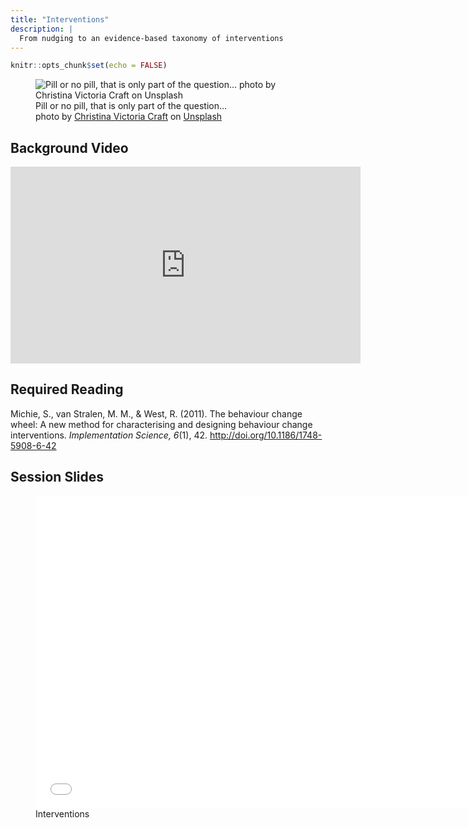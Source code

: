 ```yaml
---
title: "Interventions"
description: |
  From nudging to an evidence-based taxonomy of interventions 
---
```


```r
knitr::opts_chunk$set(echo = FALSE)
```

![Pill or no pill, that is only part of the question... <br> <span>photo by <a href="https://unsplash.com/@victoriabcphotographer?utm_source=unsplash&amp;utm_medium=referral&amp;utm_content=creditCopyText">Christina Victoria Craft</a> on <a href="https://unsplash.com/s/photos/pill?utm_source=unsplash&amp;utm_medium=referral&amp;utm_content=creditCopyText">Unsplash</a></span>](photos/christina-victoria-craft-WHSnkIwWpec-unsplash.jpg)

## Background Video

<iframe width="560" height="315" src="https://www.youtube.com/embed/OLBgjd8bbQw?si=UgQjJau1Kl56ItU9" title="YouTube video player" frameborder="0" allow="accelerometer; autoplay; clipboard-write; encrypted-media; gyroscope; picture-in-picture; web-share" allowfullscreen></iframe>

## Required Reading

Michie, S., van Stralen, M. M., & West, R. (2011). The behaviour change wheel: A new method for characterising and designing behaviour change interventions. *Implementation Science, 6*(1), 42. [http://doi.org/10.1186/1748-5908-6-42](https://github.com/matarui/ebdm/raw/main/docs/literature/Michie_2011_ImplementationScience.pdf)

## Session Slides

![Interventions](presentations/EBDM_session10.pdf){width=700px height=500px}

<!-- ## Additional Resources -->

<!-- Nilsen, P., & Birken, S. A. (Eds.). (2020). Handbook on Implementation Science. Cheltenham, UK: Edward Elgar Publishing.  -->